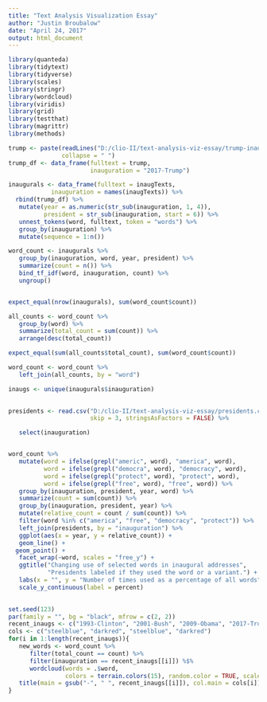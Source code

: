```yaml
---
title: "Text Analysis Visualization Essay"
author: "Justin Broubalow"
date: "April 24, 2017"
output: html_document
---
```


```r
library(quanteda)
library(tidytext)
library(tidyverse)
library(scales)
library(stringr)
library(wordcloud)
library(viridis)
library(grid)
library(testthat)
library(magrittr)
library(methods)
```


```r
trump <- paste(readLines("D:/clio-II/text-analysis-viz-essay/trump-inaug.txt"),
               collapse = " ")
trump_df <- data_frame(fulltext = trump,
                       inauguration = "2017-Trump")

inaugurals <- data_frame(fulltext = inaugTexts,
			inauguration = names(inaugTexts)) %>%
  rbind(trump_df) %>% 
   mutate(year = as.numeric(str_sub(inauguration, 1, 4)),
          president = str_sub(inauguration, start = 6)) %>%
   unnest_tokens(word, fulltext, token = "words") %>%
   group_by(inauguration) %>%
   mutate(sequence = 1:n()) 

```

```r
word_count <- inaugurals %>%
   group_by(inauguration, word, year, president) %>%
   summarize(count = n()) %>%
   bind_tf_idf(word, inauguration, count) %>%
   ungroup()


expect_equal(nrow(inaugurals), sum(word_count$count))

all_counts <- word_count %>%
   group_by(word) %>%
   summarize(total_count = sum(count)) %>%
   arrange(desc(total_count))

expect_equal(sum(all_counts$total_count), sum(word_count$count))

word_count <- word_count %>%
   left_join(all_counts, by = "word")

inaugs <- unique(inaugurals$inauguration)
   
```

```r
presidents <- read.csv("D:/clio-II/text-analysis-viz-essay/presidents.csv",
                       skip = 3, stringsAsFactors = FALSE) %>%

   select(inauguration)


word_count %>%
   mutate(word = ifelse(grepl("americ", word), "america", word),
          word = ifelse(grepl("democra", word), "democracy", word),
          word = ifelse(grepl("protect", word), "protect", word),
          word = ifelse(grepl("free", word), "free", word)) %>%
   group_by(inauguration, president, year, word) %>%
   summarize(count = sum(count)) %>% 
   group_by(inauguration, president, year) %>%
   mutate(relative_count = count / sum(count)) %>%
   filter(word %in% c("america", "free", "democracy", "protect")) %>%
   left_join(presidents, by = "inauguration") %>% 
   ggplot(aes(x = year, y = relative_count)) +
   geom_line() +
  geom_point() +
   facet_wrap(~word, scales = "free_y") +
   ggtitle("Changing use of selected words in inaugural addresses",
           "Presidents labeled if they used the word or a variant.") +
   labs(x = "", y = "Number of times used as a percentage of all words") +
   scale_y_continuous(label = percent)
  
```

```r
set.seed(123)
par(family = "", bg = "black", mfrow = c(2, 2))
recent_inaugs <- c("1993-Clinton", "2001-Bush", "2009-Obama", "2017-Trump")
cols <- c("steelblue", "darkred", "steelblue", "darkred")
for(i in 1:length(recent_inaugs)){
   new_words <- word_count %>%
      filter(total_count == count) %>%
      filter(inauguration == recent_inaugs[[i]]) %$%
      wordcloud(words = .$word, 
                colors = terrain.colors(15), random.color = TRUE, scale = c(1.1, 0.9))
   title(main = gsub("-", " ", recent_inaugs[[i]]), col.main = cols[i])
}
  
```

